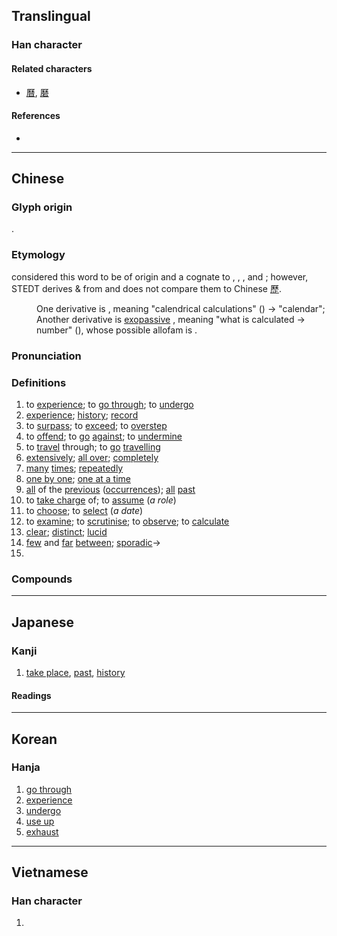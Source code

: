 {{also|歴|历}}
{{character info/new}}
==Translingual==
{{Han simplified forms|歷|歴|历}}

===Han character===
{{Han char|rn=77|rad=止|as=12|sn=16|four=71211|canj=MHDM,MDYLM|ids=⿸厤止}}

====Related characters====
* [[曆]], [[磿]]

====References====
* {{Han ref|kx=0577.140|dkj=16340|dj=0968.090|hdz=21445.090|uh=6B77|ud=27511|bh=BEFA|bd=48890}}

----

==Chinese==
{{zh-forms|s=历|alt=歴,厯,𢟍}}

===Glyph origin===
{{Han etym}}
{{Han compound|厤|止|c1=p|c2=s|ls=psc}}.

===Etymology===
{{zh-ref|Schuessler (2007)}} considered this word to be of {{der|zh|sit}} origin and a cognate to {{cog|my|ရေ||to count}}, {{cog|kfk|ri||to count}}, {{cog|bo|རྩི||to count; to calculate}}, and {{m|bo|tr=rtsis-pa|t=astronomer}}; however, STEDT derives {{cog|my|ရေ}} & {{cog|bo|རྩི}} from {{cog|sit-pro|*r-tsjəj||to count}} and does not compare them to Chinese [[歷]].
:One derivative is {{och-l|曆|tr=*rêk}}, meaning "calendrical calculations" ({{w|Book of Documents|Shu}}) → "calendar"; 
:Another derivative is [[exopassive]] {{och-l|麗|tr=*rê(k)h}}, meaning "what is calculated → number" ({{w|Classic of Poetry|Shi}}), whose possible allofam is {{och-l|麗|tr=*rêh}}.

===Pronunciation===
{{zh-pron
|m=lì
|m-s=
|c=lik6
|c-t=let5
|g=
|h=pfs=li̍t
|j=
|mb=lĭ
|md=lĭk
|mn=xm,zz,tw:le̍k/qz:lia̍k
|mn-t=
|w=5liq
|x=
|mc=y
|oc=y
|ma=y
|cat=v,n,a,adv,pn
}}

===Definitions===
{{zh-hanzi}}

# to [[experience]]; to [[go through]]; to [[undergo]]
# [[experience]]; [[history]]; [[record]]
# to [[surpass]]; to [[exceed]]; to [[overstep]]
# to [[offend]]; to [[go]] [[against]]; to [[undermine]]
# to [[travel]] through; to [[go]] [[travelling]]
# [[extensively]]; [[all over]]; [[completely]]
# [[many]] [[times]]; [[repeatedly]]
# [[one by one]]; [[one at a time]]
# [[all]] of the [[previous]] ([[occurrence]]s); [[all]] [[past]]
# to [[take charge]] of; to [[assume]] (''a role'')
# to [[choose]]; to [[select]] (''a date'')
# to [[examine]]; to [[scrutinise]]; to [[observe]]; to [[calculate]]
# [[clear]]; [[distinct]]; [[lucid]]
# [[few]] and [[far]] [[between]]; [[sporadic]]→
# {{surname|zh}}

===Compounds===
{{zh-der|歷朝|歷程|歷次|歷代|歷訪|歷屆|歷盡|歷經|歷久|歷來|歷歷|歷練|歷年|歷任|歷時|歷史|歷史觀|歷史唯物主義|歷史唯心主義|歷史性|歷數|歷險|口述歷史|意識歷程|心路歷程|嶔崎歷落|大來歷|來歷不明|學歷|履歷|寂歷|履歷表|多歷年代|多歷年所|來歷|歷歷可考|旅歷|歷遍|歷亂|歷久不衰|歷歷可辨|歷沴|歷瀾|歷劫|爰歷篇|歷歷落落|歷齒|歷史語詞|歷盡艱辛|病歷表|歷盡艱險|沒來歷|歷有年所|歷盡滄桑|歷歷在目|的歷|歷經波折|歷下|病歷|歷史學|歷歷可數|蒸漚歷瀾|沒有來歷|涉歷|歷劫歸來|歷落|歷日|歷歷可紀|歷史劇|游歷|歷練老成|歷練之才|歷碌|歷歷如繪|歷歷可見|歷日曠久|歷山|歷審|歷夏經秋|歷史重演|歷史線圖|歷史時代|歷史年表|歷史名詞|欹嶔歷落|歷史小說|捫參歷井|歷史文學|歷正|歷久彌新|經歷|辟歷施鞭|遍歷|綿歷|簿歷|資歷|簡歷|過歷|身歷聲|諳歷|薊訓歷家|閱歷|親歷|親身經歷|遊歷|買物歷|歷覽|歷口|歷溪}}

----

==Japanese==
{{ja-kanji forms|歴|歷}}

===Kanji===
{{ja-kanji|grade=|rs=止12|shin=歴}}

# [[take place]], [[past]], [[history]]

====Readings====
{{ja-readings
|on=れき, りゃく
|kun=へ-る
}}

----

==Korean==

===Hanja===
{{ko-hanja|hangeul=[[력]]>[[역]]|eumhun=}}

# [[go through]]
# [[experience]]
# [[undergo]]
# [[use up]]
# [[exhaust]]

----

==Vietnamese==

===Han character===
{{vi-hantu|[[lịch]], [[lếch]], [[lệch]], [[rếch]]|rs=止12}}

# {{rfdef|vi|sort=止12}}